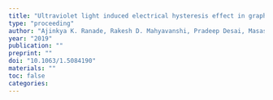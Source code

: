 ```yaml
---
title: "Ultraviolet light induced electrical hysteresis effect in graphene-GaN heterojunction"
type: "proceeding"
author: "Ajinkya K. Ranade, Rakesh D. Mahyavanshi, Pradeep Desai, Masashi Kato, Masaki Tanemura, Golap Kalita"
year: "2019"
publication: ""
preprint: ""
doi: "10.1063/1.5084190"
materials: ""
toc: false
categories:
---
```

